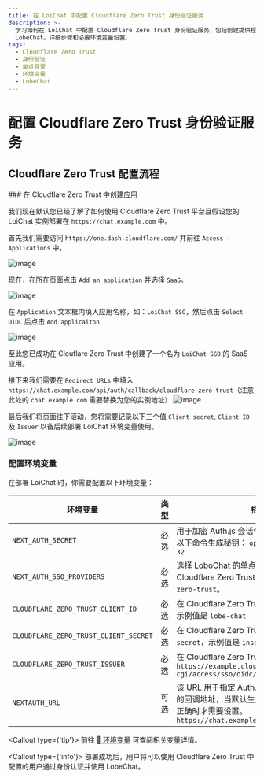 ```yaml
---
title: 在 LoiChat 中配置 Cloudflare Zero Trust 身份验证服务
description: >-
  学习如何在 LoiChat 中配置 Cloudflare Zero Trust 身份验证服务，包括创建提供程序、配置环境变量和部署
  LobeChat。详细步骤和必要环境变量设置。
tags:
  - Cloudflare Zero Trust
  - 身份验证
  - 单点登录
  - 环境变量
  - LobeChat
---
```


# 配置 Cloudflare Zero Trust 身份验证服务

## Cloudflare Zero Trust 配置流程

<Steps>
### 在 Cloudflare Zero Trust 中创建应用

我们现在默认您已经了解了如何使用 Cloudflare Zero Trust 平台且假设您的 LoiChat 实例部署在 `https://chat.example.com` 中。

首先我们需要访问 `https://one.dash.cloudflare.com/` 并前往 `Access - Applications` 中。

![image](https://github.com/user-attachments/assets/4d671a7c-5d94-4c4b-b4fd-71a5a0e9d227)

现在，在所在页面点击 `Add an application` 并选择 `SaaS`。

![image](https://github.com/user-attachments/assets/3da4c8c4-88c6-40a9-8005-6a0a44aa3b1f)

在 `Application` 文本框内填入应用名称，如：`LoiChat SSO`，然后点击 `Select OIDC` 后点击 `Add applicaiton`

![image](https://github.com/user-attachments/assets/16cd9aef-c87b-48a4-95c0-b666082e7515)

至此您已成功在 Clouflare Zero Trust 中创建了一个名为 `LoiChat SSO` 的 SaaS 应用。

接下来我们需要在 `Redirect URLs` 中填入 `https://chat.example.com/api/auth/callback/cloudflare-zero-trust`（注意此处的 `chat.example.com` 需要替换为您的实例地址）
![image](https://github.com/user-attachments/assets/433fdce4-0af5-417f-b80d-163c2d4f02f6)

最后我们将页面往下滚动，您将需要记录以下三个值 `Client secret`, `Client ID` 及 `Issuer` 以备后续部署 LoiChat 环境变量使用。

![image](https://github.com/user-attachments/assets/2dd3cde5-fa0d-4f52-b82b-28d9e89379a0)

### 配置环境变量

在部署 LoiChat 时，你需要配置以下环境变量：

| 环境变量 | 类型 | 描述 |
| --- | --- | --- |
| `NEXT_AUTH_SECRET` | 必选 | 用于加密 Auth.js 会话令牌的密钥。您可以使用以下命令生成秘钥： `openssl rand -base64 32` |
| `NEXT_AUTH_SSO_PROVIDERS` | 必选 | 选择 LoboChat 的单点登录提供商。使用 Cloudflare Zero Trust 请填写 `cloudflare-zero-trust`。 |
| `CLOUDFLARE_ZERO_TRUST_CLIENT_ID` | 必选 | 在 Cloudflare Zero Trust 生成的 `Client ID`，示例值是 `lobe-chat` |
| `CLOUDFLARE_ZERO_TRUST_CLIENT_SECRET` | 必选 | 在 Cloudflare Zero Trust 生成的 `Client secret`，示例值是 `insecure_secret` |
| `CLOUDFLARE_ZERO_TRUST_ISSUER` | 必选 | 在 Cloudflare Zero Trust 生成的 `Issuer`，例如 `https://example.cloudflareaccess.com/cdn-cgi/access/sso/oidc/7db0f` |
| `NEXTAUTH_URL` | 可选 | 该 URL 用于指定 Auth.js 在执行 OAuth 验证时的回调地址，当默认生成的重定向地址发生不正确时才需要设置。`https://chat.example.com/api/auth` |

  <Callout type={'tip'}>
    前往 [📘 环境变量](/zh/docs/self-hosting/environment-variable#Cloudflare%20Zero%20Trust) 可查阅相关变量详情。

</Callout>
</Steps>

<Callout type={'info'}>
  部署成功后，用户将可以使用 Cloudflare Zero Trust 中配置的用户通过身份认证并使用 LobeChat。
</Callout>
